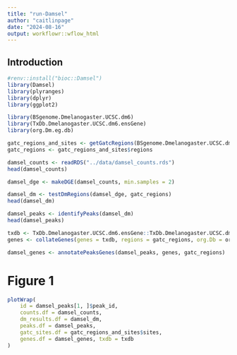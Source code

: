 ```yaml
---
title: "run-Damsel"
author: "caitlinpage"
date: "2024-08-16"
output: workflowr::wflow_html
---
```


## Introduction

```r
#renv::install("bioc::Damsel")
library(Damsel)
library(plyranges)
library(dplyr)
library(ggplot2)

library(BSgenome.Dmelanogaster.UCSC.dm6)
library(TxDb.Dmelanogaster.UCSC.dm6.ensGene)
library(org.Dm.eg.db)
```

```r
gatc_regions_and_sites <- getGatcRegions(BSgenome.Dmelanogaster.UCSC.dm6::BSgenome.Dmelanogaster.UCSC.dm6)
gatc_regions <- gatc_regions_and_sites$regions
```


```r
damsel_counts <- readRDS("../data/damsel_counts.rds")
head(damsel_counts)
```

```r
damsel_dge <- makeDGE(damsel_counts, min.samples = 2)
```

```r
damsel_dm <- testDmRegions(damsel_dge, gatc_regions)
head(damsel_dm)
```

```r
damsel_peaks <- identifyPeaks(damsel_dm)
head(damsel_peaks)
```
```r
txdb <- TxDb.Dmelanogaster.UCSC.dm6.ensGene::TxDb.Dmelanogaster.UCSC.dm6.ensGene
genes <- collateGenes(genes = txdb, regions = gatc_regions, org.Db = org.Dm.eg.db)
```

```r
damsel_genes <- annotatePeaksGenes(damsel_peaks, genes, gatc_regions)
```


# Figure 1
```r
plotWrap(
    id = damsel_peaks[1, ]$peak_id,
    counts.df = damsel_counts,
    dm_results.df = damsel_dm,
    peaks.df = damsel_peaks,
    gatc_sites.df = gatc_regions_and_sites$sites,
    genes.df = damsel_genes, txdb = txdb
)
```

